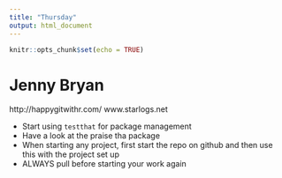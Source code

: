 ```yaml
---
title: "Thursday"
output: html_document
---
```


```r
knitr::opts_chunk$set(echo = TRUE)
```

# Jenny Bryan

http://happygitwithr.com/
www.starlogs.net

- Start using `testthat` for package management
- Have a look at the praise tha package
- When starting any project, first start the repo on github and then use this with the project set up 
- ALWAYS pull before starting your work again